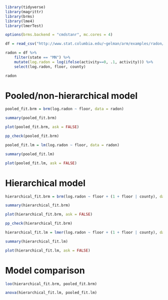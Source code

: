 ```r
library(tidyverse)
library(magrittr)
library(brms)
library(lme4)
library(lmerTest)

options(brms.backend = "cmdstanr", mc.cores = 4)
```

```r
df = read_csv("http://www.stat.columbia.edu/~gelman/arm/examples/radon/srrs2.dat")

radon = df %>%
    filter(state == "MN") %>%
    mutate(log.radon = log(ifelse(activity==0, .1, activity))) %>%
    select(log.radon, floor, county)

radon
```

# Pooled/non-hierarchical model

```r
pooled_fit.brm = brm(log.radon ~ floor, data = radon)
```

```r
summary(pooled_fit.brm)

plot(pooled_fit.brm, ask = FALSE)

pp_check(pooled_fit.brm)
```

```r
pooled_fit.lm = lm(log.radon ~ floor, data = radon)
```

```r
summary(pooled_fit.lm)

plot(pooled_fit.lm, ask = FALSE)
```

# Hierarchical model

```r
hierarchical_fit.brm = brm(log.radon ~ floor + (1 + floor | county), data = radon)
```

```r
summary(hierarchical_fit.brm)

plot(hierarchical_fit.brm, ask = FALSE)

pp_check(hierarchical_fit.brm)
```

```r
hierarchical_fit.lm = lmer(log.radon ~ floor + (1 + floor | county), data = radon)
```

```r
summary(hierarchical_fit.lm)

plot(hierarchical_fit.lm, ask = FALSE)
```

# Model comparison

```r
loo(hierarchical_fit.brm, pooled_fit.brm)
```

```r
anova(hierarchical_fit.lm, pooled_fit.lm)
```
